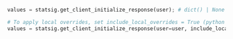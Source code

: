 ```py
values = statsig.get_client_initialize_response(user); # dict() | None

# To apply local overrides, set include_local_overrides = True (python sdk v0.32.0+)
values = statsig.get_client_initialize_response(user=user, include_local_overrides=True); # dict() | None
```
